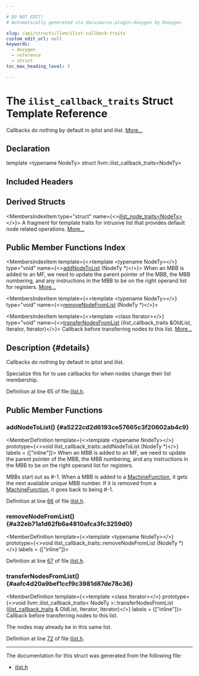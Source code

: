 ```yaml
---

# DO NOT EDIT!
# Automatically generated via docusaurus-plugin-doxygen by Doxygen.

slug: /api/structs/llvm/ilist-callback-traits
custom_edit_url: null
keywords:
  - doxygen
  - reference
  - struct
toc_max_heading_level: 3

---
```





# The `ilist_callback_traits` Struct Template Reference

<DoxygenPage pluginConfig={pluginConfig}>

Callbacks do nothing by default in iplist and ilist. <a href="#details">More...</a>

## Declaration

<CodeBlock>template &lt;typename NodeTy&gt;
struct llvm::ilist_callback_traits&lt;NodeTy&gt;</CodeBlock>

## Included Headers

<IncludesList>
<IncludesListItem
  filePath="llvm/ADT/ilist.h"
  permalink="/docs/api/files/include/include/llvm/include/llvm/adt/ilist-h"
  isLocal="true" />
</IncludesList>

## Derived Structs

<MembersIndex>

<MembersIndexItem
  type="struct"
  name={<><a href="/docs/api/structs/llvm/ilist-node-traits">ilist&#95;node&#95;traits&lt;NodeTy&gt;</a></>}>
A fragment for template traits for intrusive list that provides default node related operations. <a href="/docs/api/structs/llvm/ilist-node-traits/#details">More...</a>
</MembersIndexItem>

</MembersIndex>

## Public Member Functions Index

<MembersIndex>

<MembersIndexItem
  template={<>template &lt;typename NodeTy&gt;</>}
  type="void"
  name={<><a href="#a5222cd2d6193ce57665c3f20602ab4c9">addNodeToList</a> (NodeTy &#42;)</>}>
When an MBB is added to an MF, we need to update the parent pointer of the MBB, the MBB numbering, and any instructions in the MBB to be on the right operand list for registers. <a href="#a5222cd2d6193ce57665c3f20602ab4c9">More...</a>
</MembersIndexItem>

<MembersIndexItem
  template={<>template &lt;typename NodeTy&gt;</>}
  type="void"
  name={<><a href="#a32eb71a1d62fb6a4810afca3fc3259d0">removeNodeFromList</a> (NodeTy &#42;)</>}>
</MembersIndexItem>

<MembersIndexItem
  template={<>template &lt;class Iterator&gt;</>}
  type="void"
  name={<><a href="#aafc4d20a9bef1ccf9c3981d87de78c36">transferNodesFromList</a> (ilist&#95;callback&#95;traits &amp;OldList, Iterator, Iterator)</>}>
Callback before transferring nodes to this list. <a href="#aafc4d20a9bef1ccf9c3981d87de78c36">More...</a>
</MembersIndexItem>

</MembersIndex>

## Description {#details}

Callbacks do nothing by default in iplist and ilist.

Specialize this for to use callbacks for when nodes change their list membership.

Definition at line 65 of file <a href="/docs/api/files/include/include/llvm/include/llvm/adt/ilist-h">ilist.h</a>.

<SectionDefinition>

## Public Member Functions

### addNodeToList() {#a5222cd2d6193ce57665c3f20602ab4c9}

<MemberDefinition
  template={<>template &lt;typename NodeTy&gt;</>}
  prototype={<>void ilist&#95;callback&#95;traits::addNodeToList (NodeTy &#42;)</>}
  labels = {["inline"]}>
When an MBB is added to an MF, we need to update the parent pointer of the MBB, the MBB numbering, and any instructions in the MBB to be on the right operand list for registers.

MBBs start out as #-1. When a MBB is added to a <a href="/docs/api/classes/llvm/machinefunction">MachineFunction</a>, it gets the next available unique MBB number. If it is removed from a <a href="/docs/api/classes/llvm/machinefunction">MachineFunction</a>, it goes back to being #-1.

Definition at line <a href="/docs/api/files/include/include/llvm/include/llvm/adt/ilist-h/#l00066">66</a> of file <a href="/docs/api/files/include/include/llvm/include/llvm/adt/ilist-h">ilist.h</a>.
</MemberDefinition>

### removeNodeFromList() {#a32eb71a1d62fb6a4810afca3fc3259d0}

<MemberDefinition
  template={<>template &lt;typename NodeTy&gt;</>}
  prototype={<>void ilist&#95;callback&#95;traits::removeNodeFromList (NodeTy &#42;)</>}
  labels = {["inline"]}>

Definition at line <a href="/docs/api/files/include/include/llvm/include/llvm/adt/ilist-h/#l00067">67</a> of file <a href="/docs/api/files/include/include/llvm/include/llvm/adt/ilist-h">ilist.h</a>.
</MemberDefinition>

### transferNodesFromList() {#aafc4d20a9bef1ccf9c3981d87de78c36}

<MemberDefinition
  template={<>template &lt;class Iterator&gt;</>}
  prototype={<>void llvm::ilist&#95;callback&#95;traits&lt; NodeTy &gt;::transferNodesFromList (<a href="/docs/api/structs/llvm/ilist-callback-traits">ilist&#95;callback&#95;traits</a> &amp; OldList, Iterator, Iterator)</>}
  labels = {["inline"]}>
Callback before transferring nodes to this list.

The nodes may already be in this same list.

Definition at line <a href="/docs/api/files/include/include/llvm/include/llvm/adt/ilist-h/#l00072">72</a> of file <a href="/docs/api/files/include/include/llvm/include/llvm/adt/ilist-h">ilist.h</a>.
</MemberDefinition>

</SectionDefinition>

<hr/>

The documentation for this struct was generated from the following file:

<ul>
<li><a href="/docs/api/files/include/include/llvm/include/llvm/adt/ilist-h">ilist.h</a></li>
</ul>

</DoxygenPage>
